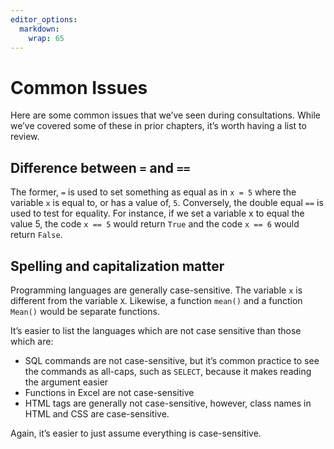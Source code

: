 ```yaml
---
editor_options: 
  markdown: 
    wrap: 65
---
```


# Common Issues

Here are some common issues that we've seen during consultations.  While we've covered some of these in prior chapters, it's worth having a list to review. 

## Difference between `=` and `==`

The former, `=` is used to set something as equal as in `x = 5` where
the variable `x` is equal to, or has a value of, `5`. Conversely, the
double equal `==` is used to test for equality. For instance, if we set
a variable x to equal the value 5, the code `x == 5` would return `True`
and the code `x == 6` would return `False`.\

## Spelling and capitalization matter

Programming languages are generally case-sensitive.  The variable `x` is 
different from the variable `X`. Likewise, a
function `mean()` and a function `Mean()` would be separate functions.

It's easier to list the languages which are not case sensitive than those which are:

- SQL commands are not case-sensitive, but it's common practice to see the 
commands as all-caps, such as `SELECT`, because it makes reading the argument easier
- Functions in Excel are not case-sensitive
- HTML tags are generally not case-sensitive, however, class names in HTML and 
CSS are case-sensitive.

Again, it's easier to just assume everything is case-sensitive.

## Special characters and reserved words

Many programming languages reserve specific words for specific tasks.
For example, a function called `sum()` is fairly common across
languages. While you *could* make your own alternate function called
`sum()`, this may lead to unexpected results when using the `sum()`
function, so it's better to avoid using the same name.

Similarly, it is best practice to avoid naming variables or objects the
same as common function names. Again, while you *could* write code like
`sum = sum()`, this will get confusing for you, and may lead to
unexpected results and code behavior downstream.

The same is true for certain characters. Many programming languages
treat `NA` as a special class of missing value. This is *not* the same
as `"NA"`, which would instead be a character string containing the
letters NA.

## Ending a code chunk

Certain programming languages require a character at the end of a line or statement.  

**C/C++, Java, and PHP** all require a semi-colon `;` at the end of lines or statements.

Why do we say _statement_?  Because technically you could write your code 

```
if(x == y){cout << "values are equal";x++;cout<<"x was increased & is now 
equal to "<<fixed<<setprecision(1)<<x<<endl;}else if(x > y){cout << "x greater 
than y";x--cout<<"x was reduced & is now equal to "<< fixed <<setprecision(1)
<<x<<endl;} else {cout << "x must be less than y";x++;cout<<"x was increased 
& is now equal to "<<fixed<<setprecision(1)<<x<<endl;}
```
But, there's an error in that code. A required semi-colon is missing. 
Can you find it?  

Having each statement on its own line is easier to read.  
```
if (x == y) {
  cout << "values are equal";
  x++;
  cout << "x was increased & is now equal to " << fixed << setprecision(1) << x << endl;
} else if (x > y) {
  cout << "x greater than y";
  x--
  cout << "x was reduced & is now equal to " << fixed << setprecision(1) << x << endl;
} else {
  cout << "x must be less than y";
  x++;
  cout << "x was increased & is now equal to " << fixed << setprecision(1) << x << endl;
}
```


## Order of Execution

In the chapter about functions, we gave an example where libraries which have 
functions with the same name will default to the last loaded library when called, 
so it's good habit to explicitly specify the library when using functions which 
might have the same name in a different library

```
load(library_B)
load(library_A)

values <- c(2, 4, 7, 5, 9, NA)

library_B:mean(values) 
#result will be `NA`

library_A:mean(values) 
#result will be `5.4`
```

## Order of Assignment

I've had researchers execute code chunks which assign a value to a variable, 
then reassigns a different value to the same variable, undoing the first
assignment.

```
researchVariable <- someFunction(data)
researchVariable <- aDifferentFunction(data)
plot_or_graph <- anotherFunction(researchVariable)
all of
the plot
or graph
code sometimes it's a lot
```

If you see this, ask the researcher to talk through their code, and gently point
out the reassignment.  If it's for different conditions, ask if others looking at 
the code would understand that. 

But, often they'll share that they were trying different things for working
with their data.  If the assignment is unneeded, they should just remove
it from their code.  If they are using version control (e.g. git), they will be
able to recover the code by looking at previous versions.  

But, including code that's not used in the final script clutters the script, and 
makes it more difficult to trace when errors occur.


## Matching Delimiters: Quotes, Parens, Brackets

Delimiters are used to indicate the boundaries for something specific in the syntax.  
They need to be a matching set, so the computer knows the beginning and end boundary.
Many text editors (such as Sublime Text or Notepadd++) or IDEs for programming 
languages will auto-complete the end delimiter, but sometimes
you need to adjust that in the options.

- **Quotes `" "` or `' '`** - used for text.  If used within text, you either have to 
escape it (often the escape character is `\`), or use the other (`"don't"`)
- **Parentheses `( )`** - used for functions, or order of operation in expressions
- **Curly-Brackets `{ }`** - often used to indicate code chunks
- **Square-Brackets `[ ]`** - used to indicate an index in a collection

## Reading and Writing Data Files

Reading and writing files can be a pain point.  There are two things to consider 
when reading from or writing to files

1. The location of the file with respect to the script that is doing the request.
1. The type of file to be read/written.  Different file types require different functions.  

It is useful to understand how to navigate between directories on a command line, as 
many of the keywords and shortcuts are used to create the *path* to the files.
There are recommended lessons for learning the Bash command line in the Resources chapter.

Here is an example loading a CSV file in Python
```
import pandas as pd

# updates the event list based on previously created csv
events_df = pd.read_csv("../data/events.csv")
```

Here is the folder structure.  Folders have a `/` at the end of their name, while
files will have an extension (`.csv`, `.r`, etc)
```
- data/
  - events.csv
- src/
  - myPythonFile.ipynb
```
<hr>

Here is an example of writing a CSV file in R
```
write.csv(mydata, file = "output/census_names2.csv", row.names = FALSE)
```

The folder structure is
```
- project folder/
  - get_names.r
  - output/
    - census_names2.csv
```
<hr>
Here is an example of saving an HTML file (which is just a text file) in Python
```
import requests
from bs4 import BeautifulSoup

year = "1995"
save_prefix = "ipeds_" 
url = "https://nces.ed.gov/ipeds/datacenter/DataFiles.aspx?year="+year

output_path = "./"+year+"/"+save_prefix+year+"_"+".html"
webpage = requests.get(url)

with open(output_path, 'wb') as file:
  file.write(webpage.content) 
```

The folder structure is
```
- save-linked-files/
  - save-linked-files.ipynb
  - 1995/
    - ipeds_1995_.html
```
